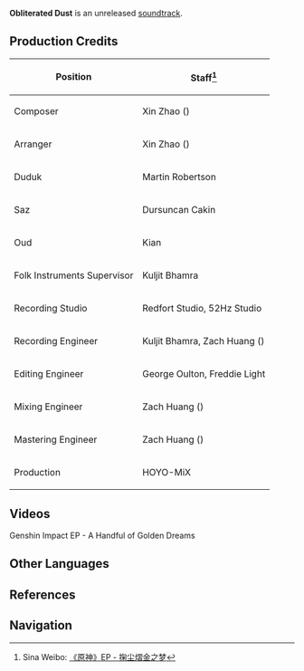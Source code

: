 {{Soundtrack Infobox
|title          =
|image          = 
|album          = 
|disc           =
|number         =
|featured       =
|featured2      =
|featured3      =
|featured_disc  =
|featured_disc2 =
|featured_disc3 =
|youtube_id     =
|spotify_id     =
|played_in      = Great Red Sand
|during         = [[Great Red Sand]]
|domain         =
|previous       = 
|next           = 
}}
'''Obliterated Dust''' is an unreleased [[soundtrack]].

==Production Credits==
{| class="wikitable" style="text-align:left; height:0.5em"
! Position
! Staff<ref>Sina Weibo: [https://m.weibo.cn/6593199887/4873726467772416 《原神》EP - 掬尘熠金之梦]</ref>
|-
! Composer
| Xin Zhao ({{zh|赵鑫}})
|-
! Arranger
| Xin Zhao ({{zh|赵鑫}})
|-
! Duduk
| Martin Robertson
|-
! Saz
| Dursuncan Cakin
|-
! Oud
| Kian
|-
! Folk Instruments Supervisor
| Kuljit Bhamra
|-
! Recording Studio
| Redfort Studio, 52Hz Studio
|-
! Recording Engineer
| Kuljit Bhamra, Zach Huang ({{zh|黄巍}})
|-
! Editing Engineer
| George Oulton, Freddie Light
|-
! Mixing Engineer
| Zach Huang ({{zh|黄巍}})
|-
! Mastering Engineer
| Zach Huang ({{zh|黄巍}})
|-
! Production
| HOYO-MiX
|}

==Videos==
<gallery hideaddbutton="true" captionalign="center">
Genshin Impact EP - A Handful of Golden Dreams
</gallery>
<!--
==Trivia==
-->
==Other Languages==
{{Other Languages
|en      = Obliterated Dust
|zhs     = 遗风逸尘
|zhs_rm  = Yífēng Yìchén
|zht     = 
|zht_rm  = 
|zh_tl   = 
|ja      = 
|ja_rm   =
|ja_tl   =
}}

==References==
{{Reflist}}

==Navigation==
{{Soundtrack Navbox}}